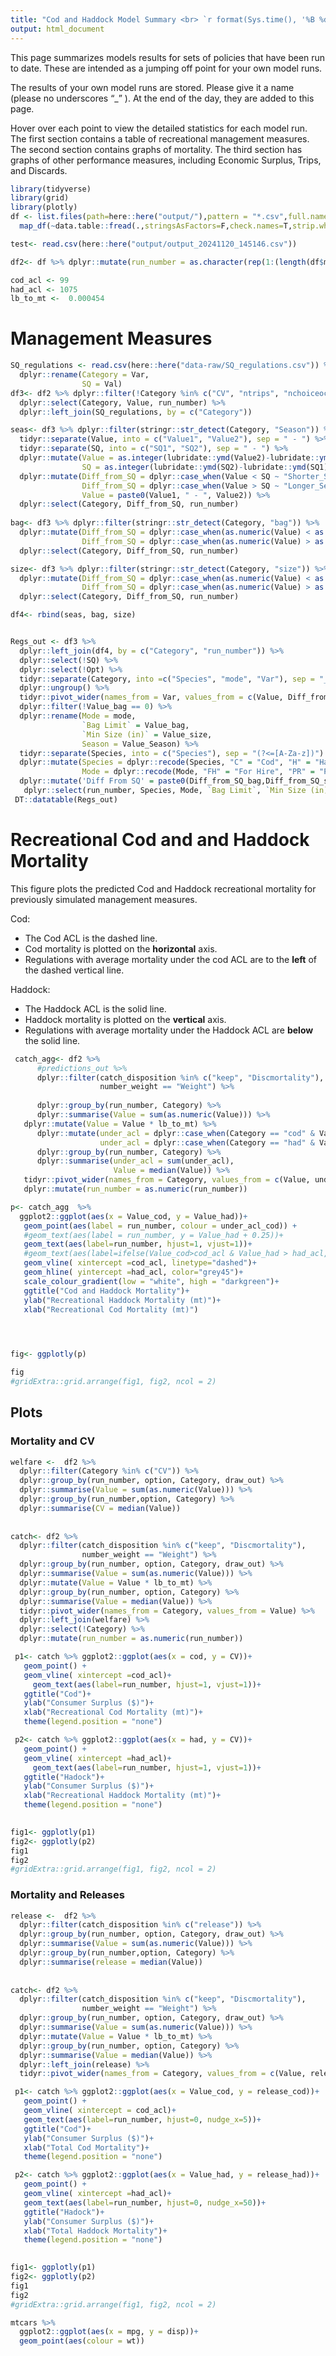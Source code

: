 ```yaml
---
title: "Cod and Haddock Model Summary <br> `r format(Sys.time(), '%B %d, %Y')`"
output: html_document
---
```


This page summarizes models results for sets of policies that have been run to date.  These are intended as a jumping off point for your own model runs.  


The results of your own model runs are stored. Please give it a name (please no underscores "_" ).  At the end of the day, they are added to this page.  

Hover over each point to view the detailed statistics for each model run.  The first section contains a table of recreational management measures. The second section contains graphs of mortality.   The third section has graphs of other performance measures, including Economic Surplus, Trips, and Discards. 

```r

library(tidyverse)
library(grid)
library(plotly)
df <- list.files(path=here::here("output/"),pattern = "*.csv",full.names = T) %>% 
  map_df(~data.table::fread(.,stringsAsFactors=F,check.names=T,strip.white=T))

test<- read.csv(here::here("output/output_20241120_145146.csv"))

df2<- df %>% dplyr::mutate(run_number = as.character(rep(1:(length(df$mode)/90), each = 90)))

cod_acl <- 99
had_acl <- 1075
lb_to_mt <-  0.000454
```

# Management Measures

```r
SQ_regulations <- read.csv(here::here("data-raw/SQ_regulations.csv")) %>% 
  dplyr::rename(Category = Var, 
                SQ = Val)
df3<- df2 %>% dplyr::filter(!Category %in% c("CV", "ntrips", "nchoiceoccasions","cod" , "had")) %>% 
  dplyr::select(Category, Value, run_number) %>% 
  dplyr::left_join(SQ_regulations, by = c("Category")) 

seas<- df3 %>% dplyr::filter(stringr::str_detect(Category, "Season")) %>% 
  tidyr::separate(Value, into = c("Value1", "Value2"), sep = " - ") %>% 
  tidyr::separate(SQ, into = c("SQ1", "SQ2"), sep = " - ") %>% 
  dplyr::mutate(Value = as.integer(lubridate::ymd(Value2)-lubridate::ymd(Value1)), 
                SQ = as.integer(lubridate::ymd(SQ2)-lubridate::ymd(SQ1))) %>% 
  dplyr::mutate(Diff_from_SQ = dplyr::case_when(Value < SQ ~ "Shorter_Season", TRUE ~ ""),
                Diff_from_SQ = dplyr::case_when(Value > SQ ~ "Longer_Season", TRUE ~ Diff_from_SQ), 
                Value = paste0(Value1, " - ", Value2)) %>% 
  dplyr::select(Category, Diff_from_SQ, run_number)
                  
bag<- df3 %>% dplyr::filter(stringr::str_detect(Category, "bag")) %>% 
  dplyr::mutate(Diff_from_SQ = dplyr::case_when(as.numeric(Value) < as.numeric(SQ) ~ "Smaller Bag", TRUE ~ ""),
                Diff_from_SQ = dplyr::case_when(as.numeric(Value) > as.numeric(SQ) ~ "Larger Bag", TRUE ~ Diff_from_SQ)) %>% 
  dplyr::select(Category, Diff_from_SQ, run_number)

size<- df3 %>% dplyr::filter(stringr::str_detect(Category, "size")) %>% 
  dplyr::mutate(Diff_from_SQ = dplyr::case_when(as.numeric(Value) < as.numeric(SQ) ~ "Smaller Min Length", TRUE ~ ""),
                Diff_from_SQ = dplyr::case_when(as.numeric(Value) > as.numeric(SQ) ~ "Larger Min Length", TRUE ~ Diff_from_SQ)) %>% 
  dplyr::select(Category, Diff_from_SQ, run_number)

df4<- rbind(seas, bag, size)


Regs_out <- df3 %>%
  dplyr::left_join(df4, by = c("Category", "run_number")) %>% 
  dplyr::select(!SQ) %>% 
  dplyr::select(!Opt) %>% 
  tidyr::separate(Category, into =c("Species", "mode", "Var"), sep = "_") %>%
  dplyr::ungroup() %>% 
  tidyr::pivot_wider(names_from = Var, values_from = c(Value, Diff_from_SQ)) %>%
  dplyr::filter(!Value_bag == 0) %>%
  dplyr::rename(Mode = mode,
                `Bag Limit` = Value_bag,
                `Min Size (in)` = Value_size, 
                Season = Value_Season) %>%
  tidyr::separate(Species, into = c("Species"), sep = "(?<=[A-Za-z])") %>%
  dplyr::mutate(Species = dplyr::recode(Species, "C" = "Cod", "H" = "Haddock"),
                Mode = dplyr::recode(Mode, "FH" = "For Hire", "PR" = "Private")) %>%
  dplyr::mutate('Diff From SQ' = paste0(Diff_from_SQ_bag,Diff_from_SQ_size,Diff_from_SQ_Season)) %>% 
   dplyr::select(run_number, Species, Mode, `Bag Limit`, `Min Size (in)`, Season, 'Diff From SQ')
 DT::datatable(Regs_out)
```





# Recreational Cod and and Haddock Mortality

This figure plots the predicted Cod and Haddock recreational mortality for previously simulated management measures.  

Cod: 

* The Cod ACL is the dashed line.  
* Cod mortality is plotted on the **horizontal** axis.
* Regulations with average mortality under the cod ACL are to the **left** of the dashed vertical line. 

Haddock:

* The Haddock ACL is the solid line.  
* Haddock mortality is plotted on the **vertical** axis.
* Regulations with average mortality under the Haddock ACL are **below** the solid line. 

```r

 catch_agg<- df2 %>%
      #predictions_out %>%
      dplyr::filter(catch_disposition %in% c("keep", "Discmortality"),
                    number_weight == "Weight") %>%
   
      dplyr::group_by(run_number, Category) %>%
      dplyr::summarise(Value = sum(as.numeric(Value))) %>%
   dplyr::mutate(Value = Value * lb_to_mt) %>%
      dplyr::mutate(under_acl = dplyr::case_when(Category == "cod" & Value <= cod_acl ~ 1, TRUE ~ 0),
                    under_acl = dplyr::case_when(Category == "had" & Value <= had_acl ~ 1, TRUE ~ under_acl)) %>%
      dplyr::group_by(run_number, Category) %>%
      dplyr::summarise(under_acl = sum(under_acl),
                       Value = median(Value)) %>% 
   tidyr::pivot_wider(names_from = Category, values_from = c(Value, under_acl)) %>% 
   dplyr::mutate(run_number = as.numeric(run_number))

p<- catch_agg  %>% 
  ggplot2::ggplot(aes(x = Value_cod, y = Value_had))+
   geom_point(aes(label = run_number, colour = under_acl_cod)) +
   #geom_text(aes(label = run_number, y = Value_had + 0.25))+
   geom_text(aes(label=run_number, hjust=1, vjust=1))+
   #geom_text(aes(label=ifelse(Value_cod>cod_acl & Value_had > had_acl, as.character(run_number), ' '), hjust=1, vjust=1))+
   geom_vline( xintercept =cod_acl, linetype="dashed")+
   geom_hline( yintercept =had_acl, color="grey45")+
   scale_colour_gradient(low = "white", high = "darkgreen")+
   ggtitle("Cod and Haddock Mortality")+
   ylab("Recreational Haddock Mortality (mt)")+
   xlab("Recreational Cod Mortality (mt)")



 
fig<- ggplotly(p)

fig
#gridExtra::grid.arrange(fig1, fig2, ncol = 2)

```

## Plots {.tabset}

###  Mortality and CV

```r

welfare <-  df2 %>%
  dplyr::filter(Category %in% c("CV")) %>%
  dplyr::group_by(run_number, option, Category, draw_out) %>%
  dplyr::summarise(Value = sum(as.numeric(Value))) %>%
  dplyr::group_by(run_number,option, Category) %>%
  dplyr::summarise(CV = median(Value)) 
  
  
catch<- df2 %>% 
  dplyr::filter(catch_disposition %in% c("keep", "Discmortality"),
                number_weight == "Weight") %>%
  dplyr::group_by(run_number, option, Category, draw_out) %>%
  dplyr::summarise(Value = sum(as.numeric(Value))) %>%
  dplyr::mutate(Value = Value * lb_to_mt) %>%
  dplyr::group_by(run_number, option, Category) %>%
  dplyr::summarise(Value = median(Value)) %>% 
  tidyr::pivot_wider(names_from = Category, values_from = Value) %>% 
  dplyr::left_join(welfare) %>% 
  dplyr::select(!Category) %>% 
  dplyr::mutate(run_number = as.numeric(run_number))

 p1<- catch %>% ggplot2::ggplot(aes(x = cod, y = CV))+
   geom_point() +
   geom_vline( xintercept =cod_acl)+
     geom_text(aes(label=run_number, hjust=1, vjust=1))+
   ggtitle("Cod")+
   ylab("Consumer Surplus ($)")+
   xlab("Recreational Cod Mortality (mt)")+
   theme(legend.position = "none")

 p2<- catch %>% ggplot2::ggplot(aes(x = had, y = CV))+
   geom_point() +
   geom_vline( xintercept =had_acl)+
     geom_text(aes(label=run_number, hjust=1, vjust=1))+
   ggtitle("Hadock")+
   ylab("Consumer Surplus ($)")+
   xlab("Recreational Haddock Mortality (mt)")+
   theme(legend.position = "none")

 
fig1<- ggplotly(p1)
fig2<- ggplotly(p2)
fig1
fig2
#gridExtra::grid.arrange(fig1, fig2, ncol = 2)

```


###  Mortality and Releases

```r

release <-  df2 %>%
  dplyr::filter(catch_disposition %in% c("release")) %>%
  dplyr::group_by(run_number, option, Category, draw_out) %>%
  dplyr::summarise(Value = sum(as.numeric(Value))) %>%
  dplyr::group_by(run_number,option, Category) %>%
  dplyr::summarise(release = median(Value)) 
  
  
catch<- df2 %>% 
  dplyr::filter(catch_disposition %in% c("keep", "Discmortality"),
                number_weight == "Weight") %>%
  dplyr::group_by(run_number, option, Category, draw_out) %>%
  dplyr::summarise(Value = sum(as.numeric(Value))) %>%
  dplyr::mutate(Value = Value * lb_to_mt) %>%
  dplyr::group_by(run_number, option, Category) %>%
  dplyr::summarise(Value = median(Value)) %>% 
  dplyr::left_join(release) %>%
  tidyr::pivot_wider(names_from = Category, values_from = c(Value, release))

 p1<- catch %>% ggplot2::ggplot(aes(x = Value_cod, y = release_cod))+
   geom_point() +
   geom_vline( xintercept = cod_acl)+
   geom_text(aes(label=run_number, hjust=0, nudge_x=5))+
   ggtitle("Cod")+
   ylab("Consumer Surplus ($)")+
   xlab("Total Cod Mortality")+
   theme(legend.position = "none")

 p2<- catch %>% ggplot2::ggplot(aes(x = Value_had, y = release_had))+
   geom_point() +
   geom_vline( xintercept =had_acl)+
   geom_text(aes(label=run_number, hjust=0, nudge_x=50))+
   ggtitle("Hadock")+
   ylab("Consumer Surplus ($)")+
   xlab("Total Haddock Mortality")+
   theme(legend.position = "none")

 
fig1<- ggplotly(p1)
fig2<- ggplotly(p2)
fig1
fig2
#gridExtra::grid.arrange(fig1, fig2, ncol = 2)

```



```r
mtcars %>%
  ggplot2::ggplot(aes(x = mpg, y = disp))+
  geom_point(aes(colour = wt))

```





